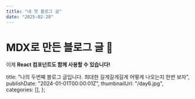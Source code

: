 ```yaml
---
title: "내 첫 블로그 글"
date: "2025-02-28"
---
```


# MDX로 만든 블로그 글 🚀

이제 **React 컴포넌트도 함께 사용할 수 있습니다!**

  title:
    "나의 두번째 블로그 글입니다. 최대한 길게길게길게 어떻게 나오는지 한번 보자",
  publishDate: "2024-01-01T00:00:01Z",
  thumbnailUrl: "/day6.jpg",
  categories: [],
};
